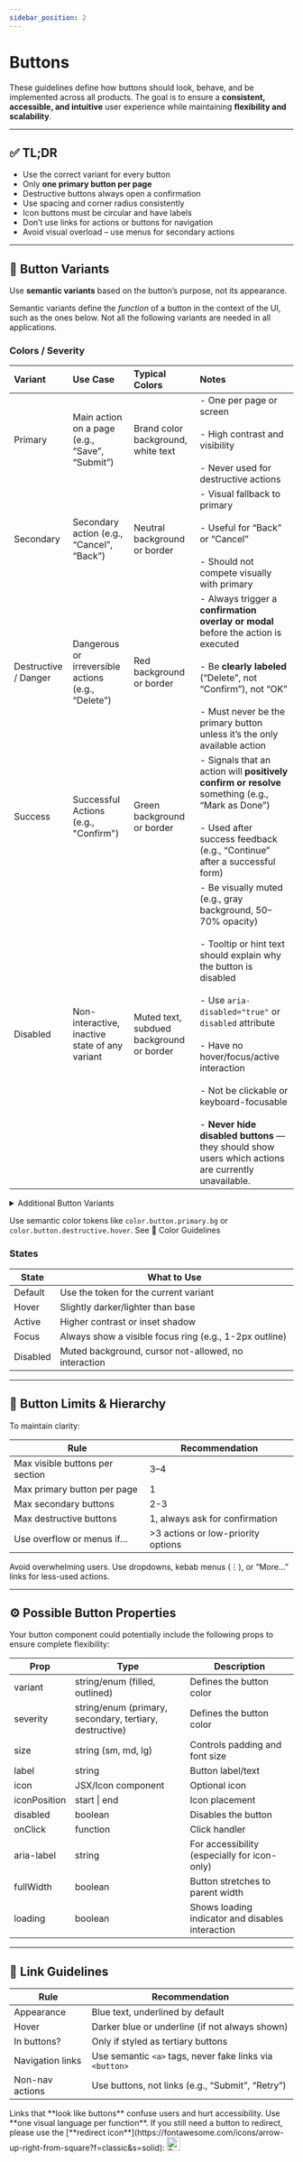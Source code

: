 ```yaml
---
sidebar_position: 2
---
```



# Buttons

These guidelines define how buttons should look, behave, and be implemented across all products.
The goal is to ensure a **consistent, accessible, and intuitive** user experience while maintaining **flexibility and
scalability**.

---

## ✅ TL;DR

- Use the correct variant for every button
- Only **one primary button per page**
- Destructive buttons always open a confirmation
- Use spacing and corner radius consistently
- Icon buttons must be circular and have labels
- Don’t use links for actions or buttons for navigation
- Avoid visual overload – use menus for secondary actions

---

## 🧩 Button Variants

Use **semantic variants** based on the button’s purpose, not its appearance.

Semantic variants define the *function* of a button in the context of the UI, such as the ones below. Not all the
following variants are needed in all applications.

### Colors / Severity

| Variant              | Use Case                                           | Typical Colors                           | Notes                                                                                                                                                                                                                                                                                                                                                                                                           |
|:---------------------|:---------------------------------------------------|:-----------------------------------------|:----------------------------------------------------------------------------------------------------------------------------------------------------------------------------------------------------------------------------------------------------------------------------------------------------------------------------------------------------------------------------------------------------------------|
| Primary              | Main action on a page (e.g., “Save”, “Submit”)     | Brand color background, white text       | - One per page or screen<br></br>- High contrast and visibility<br></br>- Never used for destructive actions                                                                                                                                                                                                                                                                                                    |
| Secondary            | Secondary action (e.g., “Cancel”, “Back”)          | Neutral background or border             | - Visual fallback to primary<br></br>- Useful for “Back” or “Cancel”<br></br>- Should not compete visually with primary                                                                                                                                                                                                                                                                                         |
| Destructive / Danger | Dangerous or irreversible actions (e.g., “Delete”) | Red background or border                 | - Always trigger a **confirmation overlay or modal** before the action is executed<br></br>- Be **clearly labeled** (“Delete”, not “Confirm”), not “OK”<br></br>- Must never be the primary button unless it’s the only available action                                                                                                                                                                        |
| Success              | Successful Actions (e.g., "Confirm")               | Green background or border               | - Signals that an action will **positively confirm or resolve** something (e.g., “Mark as Done”)<br></br>- Used after success feedback (e.g., “Continue” after a successful form)                                                                                                                                                                                                                               |
| Disabled             | Non-interactive, inactive state of any variant     | Muted text, subdued background or border | - Be visually muted (e.g., gray background, 50–70% opacity)<br></br>- Tooltip or hint text should explain why the button is disabled<br></br>- Use `aria-disabled="true"` or `disabled` attribute<br></br>- Have no hover/focus/active interaction<br></br>- Not be clickable or keyboard-focusable<br></br>- **Never hide disabled buttons** — they should show users which actions are currently unavailable. |

<details>
<summary>Additional Button Variants</summary>

These buttons are often only used in edge cases. This list is not complete. You may want to have more/other variants.

| Variant                 | Use Case                                                          | Typical Colors                                 | Notes                                                                                                                                                                         |
|:------------------------|:------------------------------------------------------------------|:-----------------------------------------------|:------------------------------------------------------------------------------------------------------------------------------------------------------------------------------|
| Tertiary                | Less important or contextual actions                              | Text-only, no background                       | - Very low priority<br></br> - Perfect for “Show more”, “Edit”<br></br> - Works well inline with text or in lists                                                             |
| Accent                  | Emphasized but not primary (e.g., “Upgrade”, “Info”)              | Custom accent color                            | - Used to draw attention to helpful but non-essential features (e.g., upsells)<br></br> - Should feel optional, not mandatory                                                 |
| Info                    | For actions that guide the user without commitment (e.g., "Done") | Blue/gray tone or primary color, icon optional | - Used for helpful or guiding interactions (e.g., “Why?”, “Learn more”)<br></br> - Can contain icons<br></br> - Should never block user flow or be required to continue       |
| White / Transparent     | Use on dark backgrounds (e.g., hero banners, modals)              | White text, transparent or subtle border       | - Only for dark surfaces (e.g., hero sections, dark modals)<br></br> - Text must be white and high contrast<br></br> - Should have hover/focus states to ensure accessibility |



</details>

[//]: # (TODO create and link color guidelines page )
<Callout variant={CalloutVariant.success}>
    Use semantic color tokens like `color.button.primary.bg` or `color.button.destructive.hover`. See 🎨 Color Guidelines
</Callout>

### States

| State    | What to Use                                            |
|----------|--------------------------------------------------------|
| Default  | Use the token for the current variant                  |
| Hover    | Slightly darker/lighter than base                      |
| Active   | Higher contrast or inset shadow                        |
| Focus    | Always show a visible focus ring (e.g., 1-2px outline) |
| Disabled | Muted background, cursor not-allowed, no interaction   |

---

## 🚦 Button Limits & Hierarchy

To maintain clarity:

| Rule                            | Recommendation                     |
|---------------------------------|------------------------------------|
| Max visible buttons per section | 3–4                                |
| Max primary button per page     | 1                                  |
| Max secondary buttons           | 2-3                                |
| Max destructive buttons         | 1, always ask for confirmation     |
| Use overflow or menus if…       | >3 actions or low-priority options |

<Callout variant={CalloutVariant.danger}>
    Avoid overwhelming users. Use dropdowns, kebab menus (⋮), or “More…” links for less-used actions.
</Callout>

---

## ⚙️ Possible Button Properties

Your button component could potentially include the following props to ensure complete flexibility:

| Prop         | Type                                                    | Description                                      |
|--------------|---------------------------------------------------------|--------------------------------------------------|
| variant      | string/enum (filled, outlined)                          | Defines the button color                         |
| severity     | string/enum (primary, secondary, tertiary, destructive) | Defines the button color                         |
| size         | string (sm, md, lg)                                     | Controls padding and font size                   |
| label        | string                                                  | Button label/text                                |
| icon         | JSX/Icon component                                      | Optional icon                                    |
| iconPosition | start \| end                                            | Icon placement                                   |
| disabled     | boolean                                                 | Disables the button                              |
| onClick      | function                                                | Click handler                                    |
| aria-label   | string                                                  | For accessibility (especially for icon-only)     |
| fullWidth    | boolean                                                 | Button stretches to parent width                 |
| loading      | boolean                                                 | Shows loading indicator and disables interaction |

---

## 🔗 Link Guidelines

| Rule             | Recommendation                                           |
|------------------|----------------------------------------------------------|
| Appearance       | Blue text, underlined by default                         |
| Hover            | Darker blue or underline (if not always shown)           |
| In buttons?      | Only if styled as tertiary buttons                       |
| Navigation links | Use semantic `<a>` tags, never fake links via `<button>` |
| Non-nav actions  | Use buttons, not links (e.g., “Submit”, “Retry”)         |

<Callout variant={CalloutVariant.info}>
    Links that **look like buttons** confuse users and hurt accessibility. Use **one visual language per function**.
    If you still need a button to redirect, please use the [**redirect icon**](https://fontawesome.com/icons/arrow-up-right-from-square?f=classic&s=solid): <img src="/img/arrow-up-right-from-square-solid-full.svg" alt="Redirect Icon" width="24" height="24" />
</Callout>